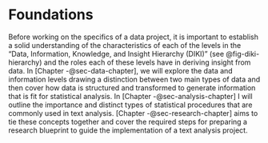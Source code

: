 # Foundations {#part-foundations}

Before working on the specifics of a data project, it is important to establish a solid understanding of the characteristics of each of the levels in the "Data, Information, Knowledge, and Insight Hierarchy (DIKI)" (see @fig-diki-hierarchy) and the roles each of these levels have in deriving insight from data. In [Chapter -@sec-data-chapter], we will explore the data and information levels drawing a distinction between two main types of data and then cover how data is structured and transformed to generate information that is fit for statistical analysis. In [Chapter -@sec-analysis-chapter] I will outline the importance and distinct types of statistical procedures that are commonly used in text analysis. [Chapter -@sec-research-chapter] aims to tie these concepts together and cover the required steps for preparing a research blueprint to guide the implementation of a text analysis project.
